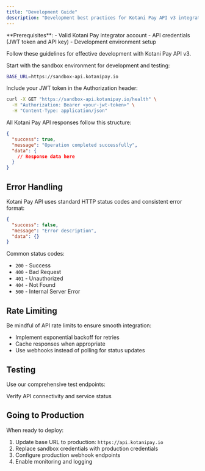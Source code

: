 ```yaml
---
title: "Development Guide"
description: "Development best practices for Kotani Pay API v3 integration"
---
```


<Info>
  **Prerequisites**: - Valid Kotani Pay integrator account - API credentials
  (JWT token and API key) - Development environment setup
</Info>

Follow these guidelines for effective development with Kotani Pay API v3.

<Steps>
<Step title="Set up your environment">

Start with the sandbox environment for development and testing:

```bash
BASE_URL=https://sandbox-api.kotanipay.io
```

</Step>

<Step title="Authenticate your requests">

Include your JWT token in the Authorization header:

```bash
curl -X GET "https://sandbox-api.kotanipay.io/health" \
  -H "Authorization: Bearer <your-jwt-token>" \
  -H "Content-Type: application/json"
```

</Step>

<Step title="Handle responses properly">

All Kotani Pay API responses follow this structure:

```json
{
  "success": true,
  "message": "Operation completed successfully",
  "data": {
    // Response data here
  }
}
```

</Step>
</Steps>

## Error Handling

Kotani Pay API uses standard HTTP status codes and consistent error format:

```json
{
  "success": false,
  "message": "Error description",
  "data": {}
}
```

Common status codes:

- `200` - Success
- `400` - Bad Request
- `401` - Unauthorized
- `404` - Not Found
- `500` - Internal Server Error

## Rate Limiting

Be mindful of API rate limits to ensure smooth integration:

- Implement exponential backoff for retries
- Cache responses when appropriate
- Use webhooks instead of polling for status updates

## Testing

Use our comprehensive test endpoints:

<Card title="Health Check" icon="heart" href="/v3/api-reference/system/health">
  Verify API connectivity and service status
</Card>

## Going to Production

When ready to deploy:

1. Update base URL to production: `https://api.kotanipay.io`
2. Replace sandbox credentials with production credentials
3. Configure production webhook endpoints
4. Enable monitoring and logging
